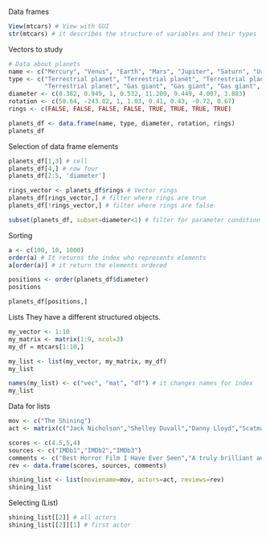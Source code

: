 Data frames
```r
View(mtcars) # View with GUI
str(mtcars) # it describes the structure of variables and their types
```
Vectors to study
```r
# Data about planets
name <- c("Mercury", "Venus", "Earth", "Mars", "Jupiter", "Saturn", "Uranus", "Neptune") 
type <- c("Terrestrial planet", "Terrestrial planet", "Terrestrial planet", 
          "Terrestrial planet", "Gas giant", "Gas giant", "Gas giant", "Gas giant")
diameter <- c(0.382, 0.949, 1, 0.532, 11.209, 9.449, 4.007, 3.883)
rotation <- c(58.64, -243.02, 1, 1.03, 0.41, 0.43, -0.72, 0.67)
rings <- c(FALSE, FALSE, FALSE, FALSE, TRUE, TRUE, TRUE, TRUE)

planets_df <- data.frame(name, type, diameter, rotation, rings)
planets_df
```
Selection of data frame elements
```r
planets_df[1,3] # cell
planets_df[4,] # row four
planets_df[2:5, 'diameter']

rings_vector <- planets_df$rings # Vector rings
planets_df[rings_vector,] # filter where rings are true
planets_df[!rings_vector,] # filter where rings are false

subset(planets_df, subset=diameter<1) # filter for parameter condition  using function

```
Sorting
```r
a <- c(100, 10, 1000)
order(a) # It returns the index who represents elements
a[order(a)] # it return the elements ordered

positions <- order(planets_df$diameter)
positions

planets_df[positions,]
```
Lists
They have a different structured objects.
```r
my_vector <- 1:10
my_matrix <- matrix(1:9, ncol=3)
my_df = mtcars[1:10,]

my_list <- list(my_vector, my_matrix, my_df)
my_list

names(my_list) <- c("vec", "mat", "df") # it changes names for index
my_list
```
Data for lists
```r
mov <- c("The Shining")
act <- matrix(c("Jack Nicholson","Shelley Duvall","Danny Lloyd","Scatman Crothers","Barry Nelson"))

scores <- c(4.5,5,4)
sources <- c("IMDb1","IMDb2","IMDb3")
comments <- c("Best Horror Film I Have Ever Seen","A truly brilliant and scary film from Stanley Kubrick","A masterpiece of psychological horror")
rev <- data.frame(scores, sources, comments)

shining_list <- list(moviename=mov, actors=act, reviews=rev)
shining_list

```
Selecting (List)
```r
shining_list[[2]] # all actors
shining_list[[2]][1] # first actor
```



